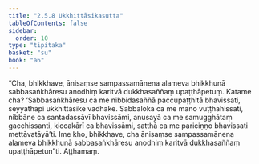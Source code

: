 ```yaml
---
title: "2.5.8 Ukkhittāsikasutta"
tableOfContents: false
sidebar:
  order: 10
type: "tipitaka"
basket: "su"
book: "a6"
---
```



<DynamicBreadcrumb />

<Division number="103" book="a6">

<Paragraph number="730" book="a6">
“Cha, bhikkhave, ānisaṃse sampassamānena alameva bhikkhunā sabbasaṅkhāresu anodhiṃ karitvā dukkhasaññaṃ upaṭṭhāpetuṃ. Katame cha? ‘Sabbasaṅkhāresu ca me nibbidasaññā paccupaṭṭhitā bhavissati, seyyathāpi ukkhittāsike vadhake. Sabbalokā ca me mano vuṭṭhahissati, nibbāne ca santadassāvī bhavissāmi, anusayā ca me samugghātaṃ gacchissanti, kiccakārī ca bhavissāmi, satthā ca me pariciṇṇo bhavissati mettāvatāyā’ti. Ime kho, bhikkhave, cha ānisaṃse sampassamānena alameva bhikkhunā sabbasaṅkhāresu anodhiṃ karitvā dukkhasaññaṃ upaṭṭhāpetun”ti.

</Paragraph>
</Division>

<Paragraph number="731" type="center" book="a6">
Aṭṭhamaṃ.
</Paragraph>